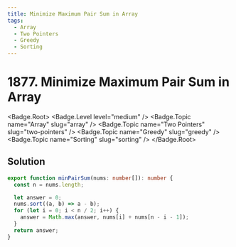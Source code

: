 ```yaml
---
title: Minimize Maximum Pair Sum in Array
tags:
  - Array
  - Two Pointers
  - Greedy
  - Sorting
---
```


# 1877. Minimize Maximum Pair Sum in Array

<Badge.Root>
  <Badge.Level level="medium" />
  <Badge.Topic name="Array" slug="array" />
  <Badge.Topic name="Two Pointers" slug="two-pointers" />
  <Badge.Topic name="Greedy" slug="greedy" />
  <Badge.Topic name="Sorting" slug="sorting" />
</Badge.Root>

## Solution

```typescript filename="solution.ts" copy
export function minPairSum(nums: number[]): number {
  const n = nums.length;

  let answer = 0;
  nums.sort((a, b) => a - b);
  for (let i = 0; i < n / 2; i++) {
    answer = Math.max(answer, nums[i] + nums[n - i - 1]);
  }
  return answer;
}
```

<ProblemLink
  codingSite="leetcode"
  href="https://leetcode.com/problems/minimize-maximum-pair-sum-in-array"
  title="Minimize Maximum Pair Sum in Array"
/>
